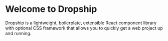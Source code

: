 
<Meta title="Welcome/Introduction" />

# Welcome to Dropship

Dropship is a lightweight, boilerplate, extensible React component library with
optional CSS framework that allows you to quickly get a web project up and
running.
